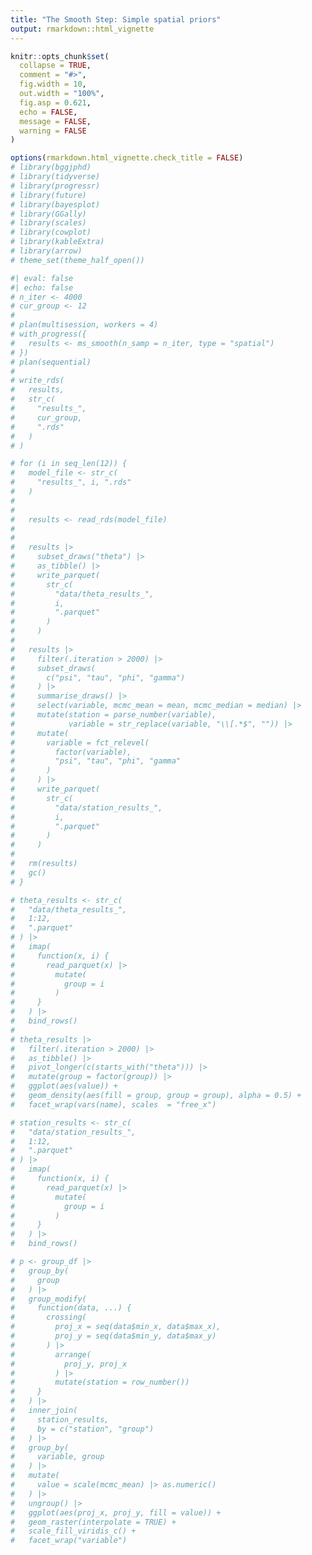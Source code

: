 ```yaml
---
title: "The Smooth Step: Simple spatial priors"
output: rmarkdown::html_vignette
---
```


```r
knitr::opts_chunk$set(
  collapse = TRUE,
  comment = "#>",
  fig.width = 10,
  out.width = "100%",
  fig.asp = 0.621,
  echo = FALSE,
  message = FALSE,
  warning = FALSE
)
```

```r
options(rmarkdown.html_vignette.check_title = FALSE)
# library(bggjphd)
# library(tidyverse)
# library(progressr)
# library(future)
# library(bayesplot)
# library(GGally)
# library(scales)
# library(cowplot)
# library(kableExtra)
# library(arrow)
# theme_set(theme_half_open())
```


```r
#| eval: false
#| echo: false
# n_iter <- 4000
# cur_group <- 12
# 
# plan(multisession, workers = 4)
# with_progress({
#   results <- ms_smooth(n_samp = n_iter, type = "spatial")
# })
# plan(sequential)
# 
# write_rds(
#   results, 
#   str_c(
#     "results_",
#     cur_group,
#     ".rds"
#   )
# )
```


```r
# for (i in seq_len(12)) {
#   model_file <- str_c(
#     "results_", i, ".rds"
#   )
#   
#   
#   results <- read_rds(model_file)
#   
#   
#   results |> 
#     subset_draws("theta") |> 
#     as_tibble() |> 
#     write_parquet(
#       str_c(
#         "data/theta_results_",
#         i,
#         ".parquet"
#       )
#     )
#   
#   results |> 
#     filter(.iteration > 2000) |> 
#     subset_draws(
#       c("psi", "tau", "phi", "gamma")
#     ) |> 
#     summarise_draws() |> 
#     select(variable, mcmc_mean = mean, mcmc_median = median) |> 
#     mutate(station = parse_number(variable),
#            variable = str_replace(variable, "\\[.*$", "")) |> 
#     mutate(
#       variable = fct_relevel(
#         factor(variable),
#         "psi", "tau", "phi", "gamma"
#       )
#     ) |> 
#     write_parquet(
#       str_c(
#         "data/station_results_",
#         i,
#         ".parquet"
#       )
#     )
#   
#   rm(results)
#   gc()
# }
```



```r
# theta_results <- str_c(
#   "data/theta_results_",
#   1:12,
#   ".parquet"
# ) |> 
#   imap(
#     function(x, i) {
#       read_parquet(x) |> 
#         mutate(
#           group = i
#         )
#     }
#   ) |> 
#   bind_rows()
# 
# theta_results |> 
#   filter(.iteration > 2000) |> 
#   as_tibble() |> 
#   pivot_longer(c(starts_with("theta"))) |> 
#   mutate(group = factor(group)) |> 
#   ggplot(aes(value)) +
#   geom_density(aes(fill = group, group = group), alpha = 0.5) +
#   facet_wrap(vars(name), scales  = "free_x")
```

```r
# station_results <- str_c(
#   "data/station_results_",
#   1:12,
#   ".parquet"
# ) |> 
#   imap(
#     function(x, i) {
#       read_parquet(x) |> 
#         mutate(
#           group = i
#         )
#     }
#   ) |> 
#   bind_rows()
```


```r
# p <- group_df |> 
#   group_by(
#     group
#   ) |> 
#   group_modify(
#     function(data, ...) {
#       crossing(
#         proj_x = seq(data$min_x, data$max_x),
#         proj_y = seq(data$min_y, data$max_y)
#       ) |> 
#         arrange(
#           proj_y, proj_x
#         ) |> 
#         mutate(station = row_number())
#     }
#   ) |> 
#   inner_join(
#     station_results,
#     by = c("station", "group")
#   ) |> 
#   group_by(
#     variable, group
#   ) |> 
#   mutate(
#     value = scale(mcmc_mean) |> as.numeric()
#   ) |> 
#   ungroup() |> 
#   ggplot(aes(proj_x, proj_y, fill = value)) +
#   geom_raster(interpolate = TRUE) +
#   scale_fill_viridis_c() +
#   facet_wrap("variable")
```

